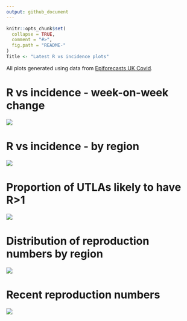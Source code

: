 ```yaml
---
output: github_document
---
```


<!-- README.md is generated from README.Rmd. Please edit that file -->

```r
knitr::opts_chunk$set(
  collapse = TRUE,
  comment = "#>",
  fig.path = "README-"
)
Title <- "Latest R vs incidence plots"
```

All plots generated using data from [Epiforecasts UK Covid](https://epiforecasts.io/covid/posts/national/united-kingdom/).

# R vs incidence - week-on-week change

![](figure/r_vs_inc_1w.png)

# R vs incidence - by region

![](figure/r_vs_inc_region.png)

# Proportion of UTLAs likely to have R>1

![](figure/latest_prop_gt1.png)

# Distribution of reproduction numbers by region

![](figure/R_ranking.png)

# Recent reproduction numbers

![](figure/recent_r.png)

